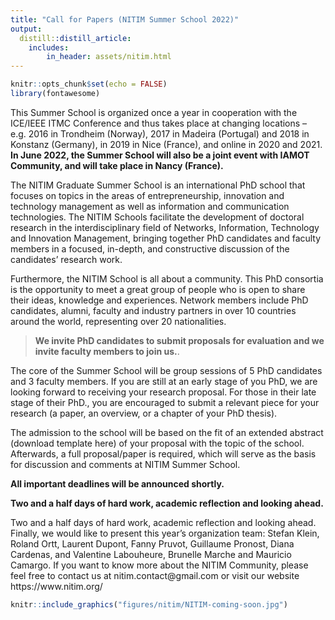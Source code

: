 ```yaml
---
title: "Call for Papers (NITIM Summer School 2022)"
output:
  distill::distill_article:
    includes:
        in_header: assets/nitim.html
---
```


```r
knitr::opts_chunk$set(echo = FALSE)
library(fontawesome)
```


This Summer School is organized once a year in cooperation with the ICE/IEEE ITMC Conference and thus takes place at changing locations – e.g. 2016 in Trondheim (Norway), 2017 in Madeira (Portugal) and 2018 in Konstanz (Germany), in 2019 in Nice (France), and online in 2020 and 2021. 
**In June 2022, the Summer School will also be a joint event with IAMOT Community, and will take place in Nancy (France).** 


The NITIM Graduate Summer School is an international PhD school that focuses on topics in the areas of entrepreneurship, innovation and technology management as well as information and communication technologies. The NITIM Schools facilitate the development of doctoral research in the interdisciplinary field of Networks, Information, Technology and Innovation Management, bringing together PhD candidates and faculty members in a focused, in-depth, and constructive discussion of the candidates’ research work.


Furthermore, the NITIM School is all about a community. This PhD consortia is the opportunity to meet a great group of people who is open to share their ideas, knowledge and experiences. Network members include PhD candidates, alumni, faculty and industry partners in over 10 countries around the world, representing over 20 nationalities.


>**We invite PhD candidates to submit proposals for evaluation and we invite faculty members to join us.**. 

The core of the Summer School will be group sessions of 5 PhD candidates and 3 faculty members.
If you are still at an early stage of you PhD, we are looking forward to receiving your research proposal. For those in their late stage of their PhD., you are encouraged to submit a relevant piece for your research (a paper, an overview, or a chapter of your PhD thesis).

The admission to the school will be based on the fit of an extended abstract (download template here) of your proposal with the topic of the school. Afterwards, a full proposal/paper is required, which will serve as the basis for discussion and comments at NITIM Summer School.

**All important deadlines will be announced shortly.** 


**Two and a half days of hard work, academic reflection and looking ahead.**

Two and a half days of hard work, academic reflection and looking ahead. 
Finally, we would like to present this year’s organization team:
Stefan Klein, Roland Ortt, Laurent Dupont, Fanny Pruvot, Guillaume Pronost, Diana Cardenas, and Valentine Labouheure, Brunelle Marche and Mauricio Camargo.
If you want to know more about the NITIM Community, please feel free to contact us at nitim.contact@gmail.com or visit our website https://www.nitim.org/


```r
knitr::include_graphics("figures/nitim/NITIM-coming-soon.jpg")
```



